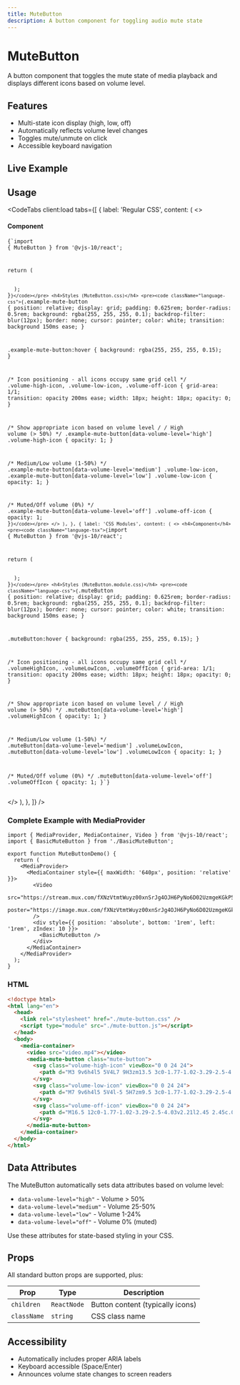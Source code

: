 ```yaml
---
title: MuteButton
description: A button component for toggling audio mute state
---
```



# MuteButton

A button component that toggles the mute state of media playback and displays different icons based on volume level.

## Features

- Multi-state icon display (high, low, off)
- Automatically reflects volume level changes
- Toggles mute/unmute on click
- Accessible keyboard navigation

## Live Example

<MuteButtonDemo client:load />

## Usage

<CodeTabs
  client:load
  tabs={[
    {
      label: 'Regular CSS',
      content: (
        <>
          <h4>Component</h4>
          <pre><code className="language-tsx">{`import { MuteButton } from '@vjs-10/react';

  return (
    <MuteButton className="example-mute-button">
      <VolumeHighIcon className="volume-high-icon" />
      <VolumeLowIcon className="volume-low-icon" />
      <VolumeOffIcon className="volume-off-icon" />
    </MuteButton>
  );
}`}</code></pre>
          <h4>Styles (MuteButton.css)</h4>
          <pre><code className="language-css">{`.example-mute-button {
  position: relative;
  display: grid;
  padding: 0.625rem;
  border-radius: 0.5rem;
  background: rgba(255, 255, 255, 0.1);
  backdrop-filter: blur(12px);
  border: none;
  cursor: pointer;
  color: white;
  transition: background 150ms ease;
}

.example-mute-button:hover {
  background: rgba(255, 255, 255, 0.15);
}

/* Icon positioning - all icons occupy same grid cell */
.volume-high-icon,
.volume-low-icon,
.volume-off-icon {
  grid-area: 1/1;
  transition: opacity 200ms ease;
  width: 18px;
  height: 18px;
  opacity: 0;
}

/* Show appropriate icon based on volume level */
/* High volume (> 50%) */
.example-mute-button[data-volume-level='high'] .volume-high-icon {
  opacity: 1;
}

/* Medium/Low volume (1-50%) */
.example-mute-button[data-volume-level='medium'] .volume-low-icon,
.example-mute-button[data-volume-level='low'] .volume-low-icon {
  opacity: 1;
}

/* Muted/Off volume (0%) */
.example-mute-button[data-volume-level='off'] .volume-off-icon {
  opacity: 1;
}`}</code></pre>
        </>
      ),
    },
    {
      label: 'CSS Modules',
      content: (
        <>
          <h4>Component</h4>
          <pre><code className="language-tsx">{`import { MuteButton } from '@vjs-10/react';

  return (
    <MuteButton className={styles.muteButton}>
      <VolumeHighIcon className={styles.volumeHighIcon} />
      <VolumeLowIcon className={styles.volumeLowIcon} />
      <VolumeOffIcon className={styles.volumeOffIcon} />
    </MuteButton>
  );
}`}</code></pre>
          <h4>Styles (MuteButton.module.css)</h4>
          <pre><code className="language-css">{`.muteButton {
  position: relative;
  display: grid;
  padding: 0.625rem;
  border-radius: 0.5rem;
  background: rgba(255, 255, 255, 0.1);
  backdrop-filter: blur(12px);
  border: none;
  cursor: pointer;
  color: white;
  transition: background 150ms ease;
}

.muteButton:hover {
  background: rgba(255, 255, 255, 0.15);
}

/* Icon positioning - all icons occupy same grid cell */
.volumeHighIcon,
.volumeLowIcon,
.volumeOffIcon {
  grid-area: 1/1;
  transition: opacity 200ms ease;
  width: 18px;
  height: 18px;
  opacity: 0;
}

/* Show appropriate icon based on volume level */
/* High volume (> 50%) */
.muteButton[data-volume-level='high'] .volumeHighIcon {
  opacity: 1;
}

/* Medium/Low volume (1-50%) */
.muteButton[data-volume-level='medium'] .volumeLowIcon,
.muteButton[data-volume-level='low'] .volumeLowIcon {
  opacity: 1;
}

/* Muted/Off volume (0%) */
.muteButton[data-volume-level='off'] .volumeOffIcon {
  opacity: 1;
}`}</code></pre>
        </>
      ),
    },
  ]}
/>

### Complete Example with MediaProvider

```tsx
import { MediaProvider, MediaContainer, Video } from '@vjs-10/react';
import { BasicMuteButton } from './BasicMuteButton';

export function MuteButtonDemo() {
  return (
    <MediaProvider>
      <MediaContainer style={{ maxWidth: '640px', position: 'relative' }}>
        <Video
          src="https://stream.mux.com/fXNzVtmtWuyz00xnSrJg4OJH6PyNo6D02UzmgeKGkP5YQ.m3u8"
          poster="https://image.mux.com/fXNzVtmtWuyz00xnSrJg4OJH6PyNo6D02UzmgeKGkP5YQ/thumbnail.webp"
        />
        <div style={{ position: 'absolute', bottom: '1rem', left: '1rem', zIndex: 10 }}>
          <BasicMuteButton />
        </div>
      </MediaContainer>
    </MediaProvider>
  );
}
```

### HTML

```html
<!doctype html>
<html lang="en">
  <head>
    <link rel="stylesheet" href="./mute-button.css" />
    <script type="module" src="./mute-button.js"></script>
  </head>
  <body>
    <media-container>
      <video src="video.mp4"></video>
      <media-mute-button class="mute-button">
        <svg class="volume-high-icon" viewBox="0 0 24 24">
          <path d="M3 9v6h4l5 5V4L7 9H3zm13.5 3c0-1.77-1.02-3.29-2.5-4.03v8.05c1.48-.73 2.5-2.25 2.5-4.02z..." />
        </svg>
        <svg class="volume-low-icon" viewBox="0 0 24 24">
          <path d="M7 9v6h4l5 5V4l-5 5H7zm9.5 3c0-1.77-1.02-3.29-2.5-4.03v8.05c1.48-.73 2.5-2.25 2.5-4.02z" />
        </svg>
        <svg class="volume-off-icon" viewBox="0 0 24 24">
          <path d="M16.5 12c0-1.77-1.02-3.29-2.5-4.03v2.21l2.45 2.45c.03-.2.05-.41.05-.63z..." />
        </svg>
      </media-mute-button>
    </media-container>
  </body>
</html>
```

## Data Attributes

The MuteButton automatically sets data attributes based on volume level:

- `data-volume-level="high"` - Volume > 50%
- `data-volume-level="medium"` - Volume 25-50%
- `data-volume-level="low"` - Volume 1-24%
- `data-volume-level="off"` - Volume 0% (muted)

Use these attributes for state-based styling in your CSS.

## Props

All standard button props are supported, plus:

| Prop | Type | Description |
|------|------|-------------|
| `children` | `ReactNode` | Button content (typically icons) |
| `className` | `string` | CSS class name |

## Accessibility

- Automatically includes proper ARIA labels
- Keyboard accessible (Space/Enter)
- Announces volume state changes to screen readers
